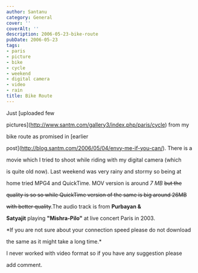 ```yaml
---
author: Santanu
category: General
cover: ''
coverAlt: ''
description: 2006-05-23-bike-route
pubDate: 2006-05-23
tags:
- paris
- picture
- bike
- cycle
- weekend
- digital camera
- video
- rain
title: Bike Route
---
```


Just [uploaded few

pictures](http://www.santm.com/gallery3/index.php/paris/cycle) from my

bike route as promised in [earlier

post](http://blog.santm.com/2006/05/04/envy-me-if-you-can/). There is a

movie which I tried to shoot while riding with my digital camera (which

is quite old now). Last weekend was very rainy and stormy so being at

home tried MPG4 and QuickTime. MOV version is around *7 MB* <s>but the

quality is so so while QuickTime version of the same is big around 26MB

with better quality</s>.The audio track is from **Purbayan &**

**Satyajit** playing **"Mishra-Pilo"** at live concert Paris in 2003.

*If you are not sure about your connection speed please do not download

the same as it might take a long time.*



I never worked with video format so if you have any suggestion please

add comment.